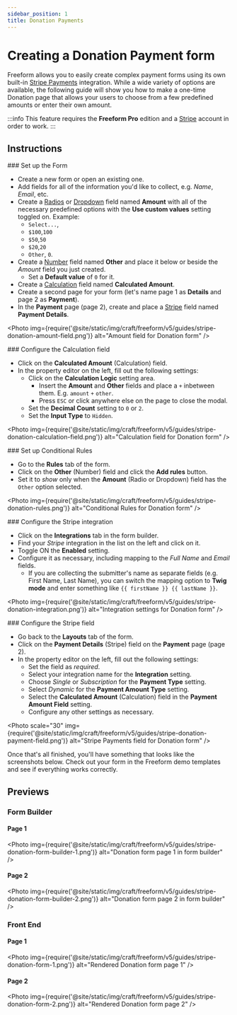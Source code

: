 ```yaml
---
sidebar_position: 1
title: Donation Payments
---
```



# Creating a Donation Payment form<Badge type="pro" text="Pro" />

Freeform allows you to easily create complex payment forms using its own built-in [Stripe Payments](../../integrations/stripe-payments.mdx) integration. While a wide variety of options are available, the following guide will show you how to make a one-time Donation page that allows your users to choose from a few predefined amounts or enter their own amount.

:::info
This feature requires the **Freeform Pro** edition and a [Stripe](https://stripe.com) account in order to work.
:::

## Instructions

<VerticalStepWrapper>
<StepMarkdown>
### Set up the Form

- Create a new form or open an existing one.
- Add fields for all of the information you'd like to collect, e.g. _Name_, _Email_, etc.
- Create a [Radios](../../forms/fields.mdx#radios) or [Dropdown](../../forms/fields.mdx#dropdown) field named **Amount** with all of the necessary predefined options with the **Use custom values** setting toggled on. Example:
    - `Select...`, ` `
    - `$100`,`100`
    - `$50`,`50`
    - `$20`,`20`
    - `Other`, `0`.
- Create a [Number](../../forms/fields.mdx#number) field named **Other** and place it below or beside the _Amount_ field you just created.
    - Set a **Default value** of `0` for it.
- Create a [Calculation](../../forms/fields.mdx#calculation) field named **Calculated Amount**.
- Create a second page for your form (let's name page 1 as **Details** and page 2 as **Payment**).
- In the **Payment** page (page 2), create and place a [Stripe](../../forms/fields.mdx#stripe-payment) field named **Payment Details**.

<Photo img={require('@site/static/img/craft/freeform/v5/guides/stripe-donation-amount-field.png')} alt="Amount field for Donation form" />

</StepMarkdown>
<StepMarkdown>
### Configure the Calculation field

- Click on the **Calculated Amount** (Calculation) field.
- In the property editor on the left, fill out the following settings:
    - Click on the **Calculation Logic** setting area.
        - Insert the **Amount** and **Other** fields and place a `+` inbetween them. E.g. `amount` `+` `other`.
        - Press `ESC` or click anywhere else on the page to close the modal.
    - Set the **Decimal Count** setting to `0` or `2`.
    - Set the **Input Type** to `Hidden`.

<Photo img={require('@site/static/img/craft/freeform/v5/guides/stripe-donation-calculation-field.png')} alt="Calculation field for Donation form" />

</StepMarkdown>
<StepMarkdown>
### Set up Conditional Rules

- Go to the **Rules** tab of the form.
- Click on the **Other** (Number) field and click the **Add rules** button.
- Set it to _show_ only when the **Amount** (Radio or Dropdown) field has the `Other` option selected.

<Photo img={require('@site/static/img/craft/freeform/v5/guides/stripe-donation-rules.png')} alt="Conditional Rules for Donation form" />

</StepMarkdown>
<StepMarkdown>
### Configure the Stripe integration

- Click on the **Integrations** tab in the form builder.
- Find your _Stripe_ integration in the list on the left and click on it.
- Toggle ON the **Enabled** setting.
- Configure it as necessary, including mapping to the _Full Name_ and _Email_ fields.
    - If you are collecting the submitter's name as separate fields (e.g. First Name, Last Name), you can switch the mapping option to **Twig mode** and enter something like `{{ firstName }} {{ lastName }}`.

<Photo img={require('@site/static/img/craft/freeform/v5/guides/stripe-donation-integration.png')} alt="Integration settings for Donation form" />

</StepMarkdown>
<StepMarkdown>
### Configure the Stripe field

- Go back to the **Layouts** tab of the form.
- Click on the **Payment Details** (Stripe) field on the **Payment** page (page 2).
- In the property editor on the left, fill out the following settings:
    - Set the field as _required_.
    - Select your integration name for the **Integration** setting.
    - Choose _Single_ or _Subscription_ for the **Payment Type** setting.
    - Select _Dynamic_ for the **Payment Amount Type** setting.
    - Select the **Calculated Amount** (Calculation) field in the **Payment Amount Field** setting.
    - Configure any other settings as necessary.

<Photo scale="30" img={require('@site/static/img/craft/freeform/v5/guides/stripe-donation-payment-field.png')} alt="Stripe Payments field for Donation form" />

</StepMarkdown>
</VerticalStepWrapper>

Once that's all finished, you'll have something that looks like the screenshots below. Check out your form in the Freeform demo templates and see if everything works correctly.

## Previews

### Form Builder

#### Page 1
<Photo img={require('@site/static/img/craft/freeform/v5/guides/stripe-donation-form-builder-1.png')} alt="Donation form page 1 in form builder" />

#### Page 2
<Photo img={require('@site/static/img/craft/freeform/v5/guides/stripe-donation-form-builder-2.png')} alt="Donation form page 2 in form builder" />

### Front End

#### Page 1
<Photo img={require('@site/static/img/craft/freeform/v5/guides/stripe-donation-form-1.png')} alt="Rendered Donation form page 1" />

#### Page 2
<Photo img={require('@site/static/img/craft/freeform/v5/guides/stripe-donation-form-2.png')} alt="Rendered Donation form page 2" />